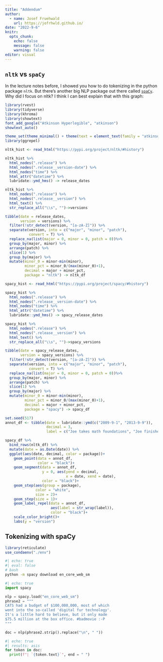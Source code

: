```yaml
---
title: "Addendum"
author:
  - name: Josef Fruehwald
    url: https://jofrhwld.github.io/
date: "2022-9-6"
knitr: 
  opts_chunk: 
    echo: false
    message: false
    warning: false
editor: visual
---
```


## `nltk` vs `spaCy`

In the lecture notes before, I showed you how to do tokenizing in the python package `nltk`. But there's another big NLP package out there called [`spaCy`](https://spacy.io/). Why did I focus on nltk? I think I can best explain that with this graph:

```r
library(rvest)
library(tidyverse)
library(khroma)
library(showtext)
font_add_google("Atkinson Hyperlegible", "atkinson")
showtext_auto()

theme_set(theme_minimal() + theme(text = element_text(family = "atkinson", size = 16)))
library(ggrepel)
```

```r
nltk_hist <- read_html("https://pypi.org/project/nltk/#history")
```

```r
nltk_hist %>%
  html_nodes(".release") %>%
  html_nodes(".release__version-date") %>%
  html_nodes("time") %>%
  html_attr("datetime") %>%
  lubridate::ymd_hms() -> release_dates

nltk_hist %>%
  html_nodes(".release") %>%
  html_nodes(".release__version") %>%
  html_text() %>%
  str_replace_all("\\s", "")->versions
```

```r
tibble(date = release_dates,
       version = versions) %>%
  filter(!str_detect(version, "[a-zA-Z]")) %>%
  separate(version, into = c("major", "minor", "patch"),
           convert = T) %>%
  replace_na(list(major = 0, minor = 0, patch = 0))%>%
  group_by(major, minor) %>%
  arrange(patch) %>%
  slice(1) %>%
  group_by(major) %>%
  mutate(minor_0 = minor-min(minor),
         minor_pct = minor_0/(max(minor_0)+1),
         decimal = major + minor_pct,
         package = "nltk") -> nltk_df
```

```r
spacy_hist <- read_html("https://pypi.org/project/spacy/#history")
```

```r
spacy_hist %>%
  html_nodes(".release") %>%
  html_nodes(".release__version-date") %>%
  html_nodes("time") %>%
  html_attr("datetime") %>%
  lubridate::ymd_hms() -> spacy_release_dates

spacy_hist %>%
  html_nodes(".release") %>%
  html_nodes(".release__version") %>%
  html_text() %>%
  str_replace_all("\\s", "")->spacy_versions
```

```r
tibble(date = spacy_release_dates,
       version = spacy_versions) %>%
  filter(!str_detect(version, "[a-zA-Z]")) %>%
  separate(version, into = c("major", "minor", "patch"),
           convert = T) %>%
  replace_na(list(major = 0, minor = 0, patch = 0))%>%
  group_by(major, minor) %>%
  arrange(patch) %>%
  slice(1) %>%
  group_by(major) %>%
  mutate(minor_0 = minor-min(minor),
         minor_pct = minor_0/(max(minor_0)+1),
         decimal = major + minor_pct,
         package = "spacy") -> spacy_df
```

```r
set.seed(517)
annot_df <- tibble(date = lubridate::ymd(c("2009-9-1", "2013-9-9")),
                   decimal = 3,
                   label = c("Joe takes math foundations", "Joe finishes PhD"))

spacy_df %>%
  bind_rows(nltk_df) %>%
  mutate(date = as.Date(date)) %>%
  ggplot(aes(date, decimal, color = package))+
    geom_point(data = annot_df, 
               color = "black")+
    geom_segment(data = annot_df,
                 y = 0, aes(yend = decimal,
                            x = date, xend = date),
                 color = "black")+
    geom_step(aes(group = package), 
              color = "white",
              size = 2)+
    geom_step(size = 1)+
    geom_label_repel(data = annot_df,
                     aes(label = str_wrap(label)), 
                     color = "black")+
    scale_color_bright()+
    labs(y = "version")
```

## Tokenizing with spaCy

```r
library(reticulate)
use_condaenv("./env")
```

```zsh
#| echo: true
#| eval: false
# bash
python -m spacy download en_core_web_sm
```

```python
#| echo: true
import spacy

nlp = spacy.load("en_core_web_sm")
phrase2 = """
CATS had a budget of $100,000,000, most of which 
went into the so-called 'digital fur technology'. 
It's a little hard to believe, but it only made 
$75.5 million at the box office. #badmovie :-P
"""

doc = nlp(phrase2.strip().replace("\n", " "))
```

```python
#| echo: true
#| results: asis
for token in doc:
  print(f"| `{token.text}`", end = " ")

```

